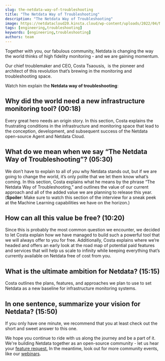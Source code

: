 ```yaml
---
slug: the-netdata-way-of-troubleshooting
title: "The Netdata Way of Troubleshooting"
description: "The Netdata Way of Troubleshooting"
image: https://netdatacloud20.kinsta.cloud/wp-content/uploads/2022/04/Netdata-Way-video-thumbnail.png
tags: [engineering,troubleshooting]
keywords: [engineering,troubleshooting]
authors: team
---
```


Together with you, our fabulous community, Netdata is changing the way the world thinks of high fidelity monitoring - and we are gaining momentum.

<!--truncate-->

Our chief troublemaker and CEO, Costa Tsaousis,  is the pioneer and architect of this revolution that’s brewing in the monitoring and troubleshooting space.

 Watch him explain the <strong>Netdata way of troubleshooting</strong>:

<ReactPlayer controls width='100%' url='https://www.youtube.com/embed/ExjwwrgXvPg'/>

## Why did the world need a new infrastructure monitoring tool? (00:18)

Every great hero needs an origin story. In this section, Costa explains the frustrating conditions in the infrastructure and monitoring space that lead to the conception, development, and subsequent success of the Netdata open-source Agent and Netdata Cloud.

## What do we mean when we say “The Netdata Way of Troubleshooting”? (05:30)

We don’t have to explain to all of <i>you</i> why Netdata stands out, but if we are going to change the world, it’s only polite that we let them know what’s coming. In this section, Costa explains what he means by the phrase “The Netdata Way of Troubleshooting,” and outlines the value of our current approach and all of the added value we are planning to release this year. (<b>Spoiler</b>: Make sure to watch this section of the interview for a sneak peek at the Machine Learning capabilities we have on the horizon.)

## How can all this value be free? (10:20)

Since this is probably the most common question we encounter, we decided to let Costa explain how we have managed to build such a powerful tool that we will always offer to you for free. Additionally, Costa explains where we’re headed and offers an early look at the road map of potential paid features and services that will help us scale to infinity while keeping everything that’s currently available on Netdata free of cost from you.

## What is the ultimate ambition for Netdata? (15:15)

Costa outlines the plans, features, and approaches we plan to use to set Netdata as a new baseline for infrastructure monitoring systems.

## In one sentence, summarize your vision for Netdata? (15:50)

If you only have one minute, we recommend that you at least check out the short and sweet answer to this one.

We hope you continue to ride with us along the journey and be a part of it. We're building Netdata together as an open-source community - let us hear your <a href="https://github.com/netdata/netdata/issues/new?assignees=&amp;labels=feature+request%2Cneeds+triage&amp;template=FEAT_REQUEST.yml&amp;title=%5BFeat%5D%3A+">feature request.</a> In the meantime, look out for more community events, like our <a href="https://www.youtube.com/watch?v=lBd0-TFJGAY">webinars</a>. 